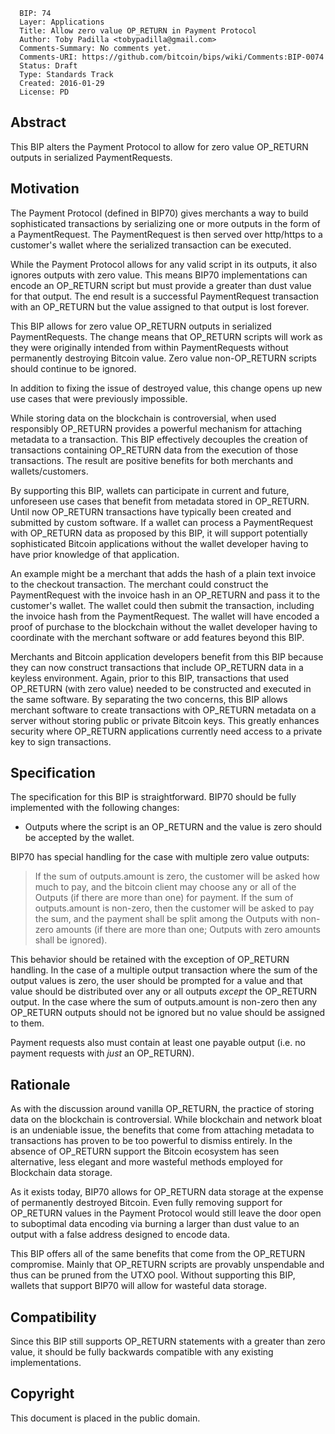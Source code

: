 <pre>
  BIP: 74
  Layer: Applications
  Title: Allow zero value OP_RETURN in Payment Protocol
  Author: Toby Padilla <tobypadilla@gmail.com>
  Comments-Summary: No comments yet.
  Comments-URI: https://github.com/bitcoin/bips/wiki/Comments:BIP-0074
  Status: Draft
  Type: Standards Track
  Created: 2016-01-29
  License: PD
</pre>

==Abstract==

This BIP alters the Payment Protocol to allow for zero value OP_RETURN outputs in serialized PaymentRequests.

==Motivation==

The Payment Protocol (defined in BIP70) gives merchants a way to build sophisticated transactions by serializing one or more outputs in the form of a PaymentRequest. The PaymentRequest is then served over http/https to a customer's wallet where the serialized transaction can be executed.

While the Payment Protocol allows for any valid script in its outputs, it also ignores outputs with zero value. This means BIP70 implementations can encode an OP_RETURN script but must provide a greater than dust value for that output. The end result is a successful PaymentRequest transaction with an OP_RETURN but the value assigned to that output is lost forever.

This BIP allows for zero value OP_RETURN outputs in serialized PaymentRequests. The change means that OP_RETURN scripts will work as they were originally intended from within PaymentRequests without permanently destroying Bitcoin value. Zero value non-OP_RETURN scripts should continue to be ignored.

In addition to fixing the issue of destroyed value, this change opens up new use cases that were previously impossible.

While storing data on the blockchain is controversial, when used responsibly OP_RETURN provides a powerful mechanism for attaching metadata to a transaction. This BIP effectively decouples the creation of transactions containing OP_RETURN data from the execution of those transactions. The result are positive benefits for both merchants and wallets/customers.

By supporting this BIP, wallets can participate in current and future, unforeseen use cases that benefit from metadata stored in OP_RETURN. Until now OP_RETURN transactions have typically been created and submitted by custom software. If a wallet can process a PaymentRequest with OP_RETURN data as proposed by this BIP, it will support potentially sophisticated Bitcoin applications without the wallet developer having to have prior knowledge of that application.

An example might be a merchant that adds the hash of a plain text invoice to the checkout transaction. The merchant could construct the PaymentRequest with the invoice hash in an OP_RETURN and pass it to the customer's wallet. The wallet could then submit the transaction, including the invoice hash from the PaymentRequest. The wallet will have encoded a proof of purchase to the blockchain without the wallet developer having to coordinate with the merchant software or add features beyond this BIP.

Merchants and Bitcoin application developers benefit from this BIP because they can now construct transactions that include OP_RETURN data in a keyless environment. Again, prior to this BIP, transactions that used OP_RETURN (with zero value) needed to be constructed and executed in the same software. By separating the two concerns, this BIP allows merchant software to create transactions with OP_RETURN metadata on a server without storing public or private Bitcoin keys. This greatly enhances security where OP_RETURN applications currently need access to a private key to sign transactions.

==Specification==

The specification for this BIP is straightforward. BIP70 should be fully implemented with the following changes:

* Outputs where the script is an OP_RETURN and the value is zero should be accepted by the wallet.

BIP70 has special handling for the case with multiple zero value outputs:

<blockquote>
If the sum of outputs.amount is zero, the customer will be asked how much to pay, and the bitcoin client may choose any or all of the Outputs (if there are more than one) for payment. If the sum of outputs.amount is non-zero, then the customer will be asked to pay the sum, and the payment shall be split among the Outputs with non-zero amounts (if there are more than one; Outputs with zero amounts shall be ignored).
</blockquote>

This behavior should be retained with the exception of OP_RETURN handling. In the case of a multiple output transaction where the sum of the output values is zero, the user should be prompted for a value and that value should be distributed over any or all outputs ''except'' the OP_RETURN output. In the case where the sum of outputs.amount is non-zero then any OP_RETURN outputs should not be ignored but no value should be assigned to them.

Payment requests also must contain at least one payable output (i.e. no payment requests with ''just'' an OP_RETURN).

==Rationale==

As with the discussion around vanilla OP_RETURN, the practice of storing data on the blockchain is controversial. While blockchain and network bloat is an undeniable issue, the benefits that come from attaching metadata to transactions has proven to be too powerful to dismiss entirely. In the absence of OP_RETURN support the Bitcoin ecosystem has seen alternative, less elegant and more wasteful methods employed for Blockchain data storage.

As it exists today, BIP70 allows for OP_RETURN data storage at the expense of permanently destroyed Bitcoin. Even fully removing support for OP_RETURN values in the Payment Protocol would still leave the door open to suboptimal data encoding via burning a larger than dust value to an output with a false address designed to encode data.

This BIP offers all of the same benefits that come from the OP_RETURN compromise. Mainly that OP_RETURN scripts are provably unspendable and thus can be pruned from the UTXO pool. Without supporting this BIP, wallets that support BIP70 will allow for wasteful data storage.

==Compatibility==

Since this BIP still supports OP_RETURN statements with a greater than zero value, it should be fully backwards compatible with any existing implementations.

==Copyright==

This document is placed in the public domain.
